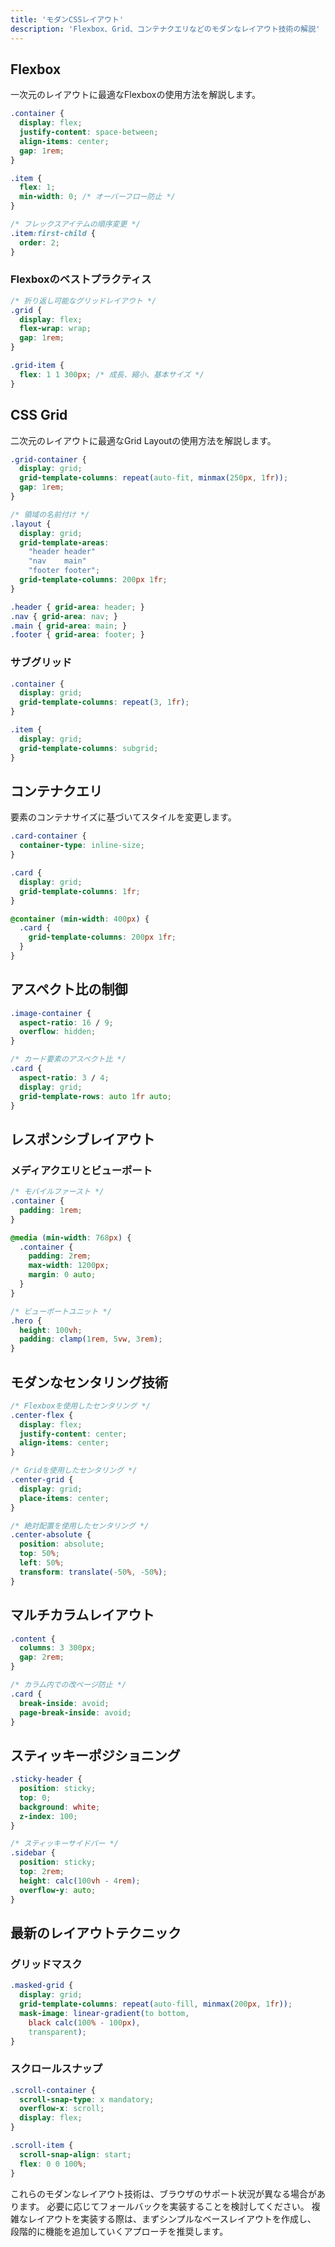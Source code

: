 ```yaml
---
title: 'モダンCSSレイアウト'
description: 'Flexbox、Grid、コンテナクエリなどのモダンなレイアウト技術の解説'
---
```


## Flexbox

一次元のレイアウトに最適なFlexboxの使用方法を解説します。

```css
.container {
  display: flex;
  justify-content: space-between;
  align-items: center;
  gap: 1rem;
}

.item {
  flex: 1;
  min-width: 0; /* オーバーフロー防止 */
}

/* フレックスアイテムの順序変更 */
.item:first-child {
  order: 2;
}
```

### Flexboxのベストプラクティス

```css
/* 折り返し可能なグリッドレイアウト */
.grid {
  display: flex;
  flex-wrap: wrap;
  gap: 1rem;
}

.grid-item {
  flex: 1 1 300px; /* 成長、縮小、基本サイズ */
}
```

## CSS Grid

二次元のレイアウトに最適なGrid Layoutの使用方法を解説します。

```css
.grid-container {
  display: grid;
  grid-template-columns: repeat(auto-fit, minmax(250px, 1fr));
  gap: 1rem;
}

/* 領域の名前付け */
.layout {
  display: grid;
  grid-template-areas:
    "header header"
    "nav    main"
    "footer footer";
  grid-template-columns: 200px 1fr;
}

.header { grid-area: header; }
.nav { grid-area: nav; }
.main { grid-area: main; }
.footer { grid-area: footer; }
```

### サブグリッド

```css
.container {
  display: grid;
  grid-template-columns: repeat(3, 1fr);
}

.item {
  display: grid;
  grid-template-columns: subgrid;
}
```

## コンテナクエリ

要素のコンテナサイズに基づいてスタイルを変更します。

```css
.card-container {
  container-type: inline-size;
}

.card {
  display: grid;
  grid-template-columns: 1fr;
}

@container (min-width: 400px) {
  .card {
    grid-template-columns: 200px 1fr;
  }
}
```

## アスペクト比の制御

```css
.image-container {
  aspect-ratio: 16 / 9;
  overflow: hidden;
}

/* カード要素のアスペクト比 */
.card {
  aspect-ratio: 3 / 4;
  display: grid;
  grid-template-rows: auto 1fr auto;
}
```

## レスポンシブレイアウト

### メディアクエリとビューポート

```css
/* モバイルファースト */
.container {
  padding: 1rem;
}

@media (min-width: 768px) {
  .container {
    padding: 2rem;
    max-width: 1200px;
    margin: 0 auto;
  }
}

/* ビューポートユニット */
.hero {
  height: 100vh;
  padding: clamp(1rem, 5vw, 3rem);
}
```

## モダンなセンタリング技術

```css
/* Flexboxを使用したセンタリング */
.center-flex {
  display: flex;
  justify-content: center;
  align-items: center;
}

/* Gridを使用したセンタリング */
.center-grid {
  display: grid;
  place-items: center;
}

/* 絶対配置を使用したセンタリング */
.center-absolute {
  position: absolute;
  top: 50%;
  left: 50%;
  transform: translate(-50%, -50%);
}
```

## マルチカラムレイアウト

```css
.content {
  columns: 3 300px;
  gap: 2rem;
}

/* カラム内での改ページ防止 */
.card {
  break-inside: avoid;
  page-break-inside: avoid;
}
```

## スティッキーポジショニング

```css
.sticky-header {
  position: sticky;
  top: 0;
  background: white;
  z-index: 100;
}

/* スティッキーサイドバー */
.sidebar {
  position: sticky;
  top: 2rem;
  height: calc(100vh - 4rem);
  overflow-y: auto;
}
```

## 最新のレイアウトテクニック

### グリッドマスク

```css
.masked-grid {
  display: grid;
  grid-template-columns: repeat(auto-fill, minmax(200px, 1fr));
  mask-image: linear-gradient(to bottom, 
    black calc(100% - 100px),
    transparent);
}
```

### スクロールスナップ

```css
.scroll-container {
  scroll-snap-type: x mandatory;
  overflow-x: scroll;
  display: flex;
}

.scroll-item {
  scroll-snap-align: start;
  flex: 0 0 100%;
}
```

<Note>
これらのモダンなレイアウト技術は、ブラウザのサポート状況が異なる場合があります。
必要に応じてフォールバックを実装することを検討してください。
</Note>

<Tip>
複雑なレイアウトを実装する際は、まずシンプルなベースレイアウトを作成し、
段階的に機能を追加していくアプローチを推奨します。
</Tip> 